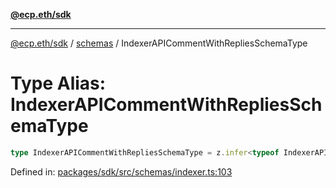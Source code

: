 [**@ecp.eth/sdk**](../../index.mdx)

***

[@ecp.eth/sdk](/sdk-reference/index.mdx) / [schemas](/sdk-reference/schemas/index.mdx) / IndexerAPICommentWithRepliesSchemaType

# Type Alias: IndexerAPICommentWithRepliesSchemaType

```ts
type IndexerAPICommentWithRepliesSchemaType = z.infer<typeof IndexerAPICommentWithRepliesSchema>;
```

Defined in: [packages/sdk/src/schemas/indexer.ts:103](https://github.com/ecp-eth/comments-monorepo/blob/main/packages/sdk/src/schemas/indexer.ts#L103)
